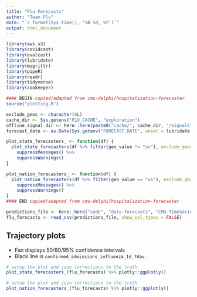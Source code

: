 ```yaml
---
title: "Flu Forecasts"
author: "Team Flu"
date: "`r format(Sys.time(), '%B %d, %Y')`"
output: html_document
---
```


```r
library(aws.s3)
library(covidcast)
library(evalcast)
library(lubridate)
library(magrittr)
library(pipeR)
library(readr)
library(tidyverse)
library(zookeeper)

#### BEGIN copied/adapted from cmu-delphi/hospitalization-forecaster
source("plotting.R")

exclude_geos <- character(0L)
cache_dir <- Sys.getenv("FLU_CACHE", "exploration")
offline_signal_dir <- here::here(paste0("cache/", cache_dir, "/signals"))
forecast_date <- as.Date(Sys.getenv("FORECAST_DATE", unset = lubridate::today())) - 1

plot_state_forecasters_ <- function(df) {
  plot_state_forecasters(df %>% filter(geo_value != "us"), exclude_geos = exclude_geos, start_day = "2022-01-01", ncol = 2, offline_signal_dir = offline_signal_dir) %>%
    suppressMessages() %>%
    suppressWarnings()
}

plot_nation_forecasters_ <- function(df) {
  plot_nation_forecasters(df %>% filter(geo_value == "us"), exclude_geos = exclude_geos, start_day = "2022-01-01", offline_signal_dir = offline_signal_dir) %>%
    suppressMessages() %>%
    suppressWarnings()
}
#### END copied/adapted from cmu-delphi/hospitalization-forecaster

predictions_file <- here::here("code", "data-forecasts", "CMU-TimeSeries", sprintf("%s-CMU-TimeSeries-full-cols.csv", forecast_date))
flu_forecasts <- read_csv(predictions_file, show_col_types = FALSE)
```

## Trajectory plots

- Fan displays 50/80/95% confidence intervals
- Black line is `confirmed_admissions_influenza_1d_7dav`.

```r
# setup the plot and join corrections to the truth
plot_state_forecasters_(flu_forecasts) %>% plotly::ggplotly()
```

```r
# setup the plot and join corrections to the truth
plot_nation_forecasters_(flu_forecasts) %>% plotly::ggplotly()
```
